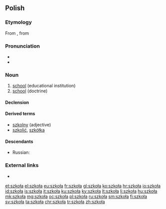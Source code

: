 ==Polish==
{{wikipedia|dab=szkoła|lang=pl}}

===Etymology===
From {{etyl|la|pl}} {{term|schola|lang=la}}, from {{etyl|grc|pl}} {{term|σχολή|tr=scholḗ|lang=grc}}

===Pronunciation===
* {{audio|Pl-szkoła.ogg|audio|lang=pl}}
* {{IPA|[ˈʂkɔwa]|lang=pl}}

===Noun===
{{pl-noun|f}}

# [[school]] (educational institution)
# [[school]] (doctrine)

====Declension====
{{pl-decl-noun
|szkoła|szkoły
|szkoły|szkół
|szkole|szkołom
|szkołę|szkoły
|szkołą|szkołami
|szkole|szkołach
|szkoło|szkoły
}}

====Derived terms====
* [[szkolny]] (adjective)
* [[szkolić]], [[szkółka]]

====Descendants====
* Russian: {{l|ru|школа|tr=škola}}

===External links===
* {{R:PWN}}

[[et:szkoła]]
[[el:szkoła]]
[[eu:szkoła]]
[[fr:szkoła]]
[[gl:szkoła]]
[[ko:szkoła]]
[[hr:szkoła]]
[[io:szkoła]]
[[id:szkoła]]
[[is:szkoła]]
[[it:szkoła]]
[[ku:szkoła]]
[[ky:szkoła]]
[[lt:szkoła]]
[[li:szkoła]]
[[hu:szkoła]]
[[mk:szkoła]]
[[mg:szkoła]]
[[oc:szkoła]]
[[pl:szkoła]]
[[ru:szkoła]]
[[sm:szkoła]]
[[fi:szkoła]]
[[sv:szkoła]]
[[ta:szkoła]]
[[chr:szkoła]]
[[tr:szkoła]]
[[zh:szkoła]]